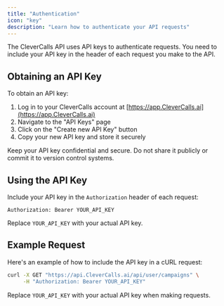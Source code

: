 ```yaml
---
title: "Authentication"
icon: "key"
description: "Learn how to authenticate your API requests"
---
```


The CleverCalls API uses API keys to authenticate requests. You need to include your API key in the header of each request you make to the API.

## Obtaining an API Key

To obtain an API key:

1. Log in to your CleverCalls account at [https://app.CleverCalls.ai](https://app.CleverCalls.ai)
2. Navigate to the "API Keys" page
3. Click on the "Create new API Key" button
4. Copy your new API key and store it securely

<Warning>
  Keep your API key confidential and secure. Do not share it publicly or commit
  it to version control systems.
</Warning>

## Using the API Key

Include your API key in the `Authorization` header of each request:

```
Authorization: Bearer YOUR_API_KEY
```

Replace `YOUR_API_KEY` with your actual API key.

## Example Request

Here's an example of how to include the API key in a cURL request:

```bash
curl -X GET "https://api.CleverCalls.ai/api/user/campaigns" \
     -H "Authorization: Bearer YOUR_API_KEY"
```

Replace `YOUR_API_KEY` with your actual API key when making requests.
